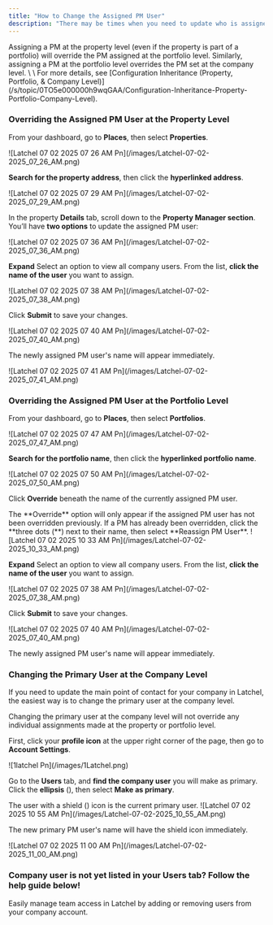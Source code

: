 ```yaml
---
title: "How to Change the Assigned PM User"
description: "There may be times when you need to update who is assigned to manage a specific property, portfolio, or your company’s primary account. This guide walks you through the steps to change the assigned Property Manager (PM) user at the property, portfolio, or company level in Latchel."
---
```


<Warning>
  Assigning a PM at the property level (even if the property is part of a portfolio) will override the PM assigned at the portfolio level. Similarly, assigning a PM at the portfolio level overrides the PM set at the company level. \
  \
  For more details, see [Configuration Inheritance (Property, Portfolio, & Company Level)](/s/topic/0TO5e000000h9wqGAA/Configuration-Inheritance-Property-Portfolio-Company-Level).
</Warning>

### **Overriding the Assigned PM User at the Property Level**

From your dashboard, go to **Places**, then select **Properties**.

<Frame>
  ![Latchel 07 02 2025 07 26 AM Pn](/images/Latchel-07-02-2025_07_26_AM.png)
</Frame>

**Search for the property address**, then click the **hyperlinked address**.

<Frame>
  ![Latchel 07 02 2025 07 29 AM Pn](/images/Latchel-07-02-2025_07_29_AM.png)
</Frame>

In the property **Details** tab, scroll down to the **Property Manager section**. You’ll have **two options** to update the assigned PM user:

<Frame>
  ![Latchel 07 02 2025 07 36 AM Pn](/images/Latchel-07-02-2025_07_36_AM.png)
</Frame>

**Expand** Select an option to view all company users. From the list, **click the name of the user** you want to assign.

<Frame>
  ![Latchel 07 02 2025 07 38 AM Pn](/images/Latchel-07-02-2025_07_38_AM.png)
</Frame>

Click **Submit** to save your changes.

<Frame>
  ![Latchel 07 02 2025 07 40 AM Pn](/images/Latchel-07-02-2025_07_40_AM.png)
</Frame>

The newly assigned PM user's name will appear immediately.

<Frame>
  ![Latchel 07 02 2025 07 41 AM Pn](/images/Latchel-07-02-2025_07_41_AM.png)
</Frame>

### **Overriding the Assigned PM User at the Portfolio Level**

From your dashboard, go to **Places**, then select **Portfolios**.

<Frame>
  ![Latchel 07 02 2025 07 47 AM Pn](/images/Latchel-07-02-2025_07_47_AM.png)
</Frame>

**Search for the portfolio name**, then click the **hyperlinked portfolio name**.

<Frame>
  ![Latchel 07 02 2025 07 50 AM Pn](/images/Latchel-07-02-2025_07_50_AM.png)
</Frame>

Click **Override** beneath the name of the currently assigned PM user.

<Note>
  The **Override** option will only appear if the assigned PM user has not been overridden previously. If a PM has already been overridden, click the **three dots (**<Icon icon="ellipsis" iconType="regular" color="#000000" />) next to their name, then select **Reassign PM User**.
</Note>

<Frame>
  ![Latchel 07 02 2025 10 33 AM Pn](/images/Latchel-07-02-2025_10_33_AM.png)
</Frame>

**Expand** Select an option to view all company users. From the list, **click the name of the user** you want to assign.

<Frame>
  ![Latchel 07 02 2025 07 38 AM Pn](/images/Latchel-07-02-2025_07_38_AM.png)
</Frame>

Click **Submit** to save your changes.

<Frame>
  ![Latchel 07 02 2025 07 40 AM Pn](/images/Latchel-07-02-2025_07_40_AM.png)
</Frame>

The newly assigned PM user's name will appear immediately.

### **Changing the Primary User at the Company Level**

If you need to update the main point of contact for your company in Latchel, the easiest way is to change the primary user at the company level.

<Danger>
  Changing the primary user at the company level will not override any individual assignments made at the property or portfolio level.
</Danger>

First, click your **profile icon** at the upper right corner of the page, then go to **Account Settings**.

<Frame>
  ![1latchel Pn](/images/1Latchel.png)
</Frame>

Go to the **Users** tab, and **find the company user** you will make as primary. Click the **ellipsis** (<Icon icon="ellipsis" color="#000000" />), then select **Make as primary**.

<Check>
  The user with a shield (<Icon icon="shield-check" iconType="duotone" color="#000000" />) icon is the current primary user.
</Check>

<Frame>
  ![Latchel 07 02 2025 10 55 AM Pn](/images/Latchel-07-02-2025_10_55_AM.png)
</Frame>

The new primary PM user's name will have the shield icon immediately.

<Frame>
  ![Latchel 07 02 2025 11 00 AM Pn](/images/Latchel-07-02-2025_11_00_AM.png)
</Frame>

### **Company user is not yet listed in your Users tab? Follow the help guide below\!**

<Card title="How to Add and Remove Company User" icon="user-check" iconType="duotone" href="/s/topic/0TO5e000000h9wqGAA/How-to-Add-a-New-Company-User">
  Easily manage team access in Latchel by adding or removing users from your company account.
</Card>